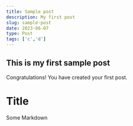```yaml
---
title: Sample post
description: My first post
slug: sample-post
date: 2023-06-07
type: Post
tags: ['c','d']
---
```


## This is my first sample post

Congratulations! You have created your first post.

# Title
Some Markdown

